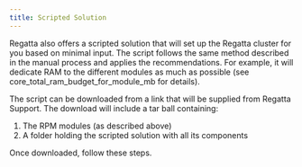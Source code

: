 ```yaml
---
title: Scripted Solution
---
```


Regatta also offers a scripted solution that will set up the Regatta cluster for you based on 
minimal input. The script follows the same method described in the manual process and 
applies the recommendations. For example, it will dedicate RAM to the different modules as 
much as possible (see core_total_ram_budget_for_module_mb for details).

The script can be downloaded from a link that will be supplied from Regatta Support. The 
download will include a tar ball containing:

1. The RPM modules (as described above)
2. A folder holding the scripted solution with all its components

Once downloaded, follow these steps.